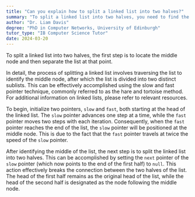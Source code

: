 ```yaml
---
title: "Can you explain how to split a linked list into two halves?"
summary: "To split a linked list into two halves, you need to find the middle node and then separate the list at that point."
author: "Dr. Liam Davis"
degree: "PhD in Computer Networks, University of Edinburgh"
tutor_type: "IB Computer Science Tutor"
date: 2024-03-20
---
```


To split a linked list into two halves, the first step is to locate the middle node and then separate the list at that point.

In detail, the process of splitting a linked list involves traversing the list to identify the middle node, after which the list is divided into two distinct sublists. This can be effectively accomplished using the slow and fast pointer technique, commonly referred to as the hare and tortoise method. For additional information on linked lists, please refer to relevant resources.

To begin, initialize two pointers, `slow` and `fast`, both starting at the head of the linked list. The `slow` pointer advances one step at a time, while the `fast` pointer moves two steps with each iteration. Consequently, when the `fast` pointer reaches the end of the list, the `slow` pointer will be positioned at the middle node. This is due to the fact that the `fast` pointer travels at twice the speed of the `slow` pointer.

After identifying the middle of the list, the next step is to split the linked list into two halves. This can be accomplished by setting the `next` pointer of the `slow` pointer (which now points to the end of the first half) to `null`. This action effectively breaks the connection between the two halves of the list. The head of the first half remains as the original head of the list, while the head of the second half is designated as the node following the middle node.
    